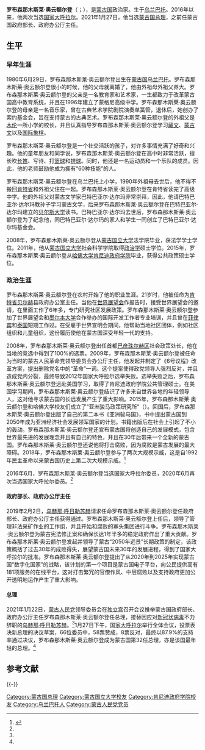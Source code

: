 {{Infobox officeholder
| 图像        = OyunErdene Minister.jpg
| 图像说明    = 罗布森那木斯莱·奥云额尔登
| 职务1      = {{MNG}}第32任[[蒙古總理|總理]]
| 就任日期1   = 2021年1月27日
| 卸任日期1   = 
| 总统1       = [[哈勒特马·巴特图勒嘎|哈勒特马·巴特图勒嘎]]
| 前任1       = [[乌赫那·呼日勒苏赫|乌赫那·呼日勒苏赫]]
| 继任1       = 
| 职务2       = 蒙古国政府部长、政府办公厅主任
| 就任日期2   = 2019年2月2日
| 卸任日期2   = 2021年1月27日
| 前任2       = [[贡布扎布·赞达沙塔尔|贡布扎布·赞达沙塔尔]]
| 继任2       = 
| 职务3       = [[國家大呼拉爾|国家大呼拉尔]]委员
| 就任日期3   = 2016年7月5日
| 卸任日期3   = 
| 前任3       = 
| 继任3       = 
| 职务4       = [[蒙古民主社会主义青年联盟|蒙古民主社会主义青年联盟]]主席
| 就任日期4   = 2010年9月
| 卸任日期4   = 2015年6月21日
| 前任4       = 贡布扎布·赞达沙塔尔
| 继任4       = {{lang|en|Ganzorigiin Temüülen}}
| 姓名        = 罗布森那木斯莱·奥云额尔登
| 原名        = 
| 出生日期    = {{birth date and age|1980|6|29}}
| 出生地点    = {{MNG-1949}}[[乌兰巴托|乌兰巴托]]
| 逝世日期    = <!-- {{death date and age|}}（死亡在前，出生在后）{{death year and age| }} -->
| 逝世地点    = 
| 政党        = [[蒙古人民党|蒙古人民党]]
| 父母        = 
| 配偶        = <!--{{marriage|姓名|}} -->
| 子女        = 3
| 亲属        = 
| 信仰        = 
| 母校        = 贝尔斯大学<br>[[蒙古国立大学|蒙古国立大学]]<br>[[肯尼迪政府学院|肯尼迪政府学院]]
| 网站        = {{URL|www.oyunerdene.mn}}
| 签名        = 
| 脚注        = 
}}
'''罗布森那木斯莱·奥云额尔登'''（{{Lang-mn|Лувсаннамсрайн Оюун-Эрдэнэ}}；{{bd|1980年|6月29日|||catIdx=Ao}}），是[[蒙古国|蒙古国]]政治家。生于[[乌兰巴托|乌兰巴托]]。2016年以来，他两次当选[[國家大呼拉爾|国家大呼拉尔]]。2021年1月27日，他当选[[蒙古總理|蒙古国总理]]，之前任蒙古国政府部长、政府办公厅主任。

==生平==
===早年生涯===
1980年6月29日，罗布森那木斯莱·奥云额尔登出生在[[蒙古国|蒙古国]][[乌兰巴托|乌兰巴托]]。罗布森那木斯莱·奥云额尔登很小的时候，他的父母就离婚了，他由外祖母外祖父养大。罗布森那木斯莱·奥云额尔登的父亲是一名教育家和艺术家，一生都致力于改革蒙古国高中教育系统，并且在1996年建立了蒙格尼高级中学。罗布森那木斯莱·奥云额尔登的母亲是一名音乐家，曾在古典艺术学院剧院演奏单簧管，退休后，她创办了索约基金会，旨在支持蒙古的古典艺术。罗布森那木斯莱·奥云额尔登的外祖父是[[木伦|木伦]]一所小学的校长，并且认真指导罗布森那木斯莱·奥云额尔登学习[[藏文|藏文]]、[[蒙古文|蒙古文]]以及[[国际象棋|国际象棋]]。

罗布森那木斯莱·奥云额尔登是一个社交活跃的孩子，对许多事情充满了好奇和兴趣。他的童年朋友和同学说，罗布森那木斯莱·奥云额尔登在高中时非常活跃，擅长吹[[长笛|长笛]]、写诗、打[[篮球|篮球]]和[[排球|排球]]。同时，他还是一名运动员和一个乐队的成员。因此，他的老师鼓励他成为拥有“60种技能”的人。

罗布森那木斯莱·奥云额尔登在乌兰巴托上小学，1990年外祖母去世后，他不得不搬回[[肯特省|肯特省]]和外祖父住在一起。罗布森那木斯莱·奥云额尔登在肯特省读完了高级中学。他的外祖父对蒙古文学家巴特巴亚尔·达尔玛非常崇拜，因此，他请巴特巴亚尔·达尔玛教孙子学习蒙古文学，后来罗布森那木斯莱·奥云额尔登在巴特巴亚尔·达尔玛建立的[[贝尔斯大学|贝尔斯大学]]读书。巴特巴亚尔·达尔玛去世后，罗布森那木斯莱·奥云额尔登为了纪念他，同巴特巴亚尔·达尔玛的家人和学生一同创立了巴特巴亚尔·达尔玛基金会。

2008年，罗布森那木斯莱·奥云额尔登从[[蒙古国立大学|蒙古国立大学]]法学院毕业，获法学学士学位。2011年，他从[[蒙古国立大学|蒙古国立大学]]社会科学学院取得[[政治学|政治学]]硕士学位。2015年，罗布森那木斯莱·奥云额尔登从[[哈佛大学|哈佛大学]][[肯尼迪政府学院|肯尼迪政府学院]]毕业，获得公共政策硕士学位。

===政治生涯===
罗布森那木斯莱·奥云额尔登在农村开始了他的职业生涯。21岁时，他被任命为[[肯特省|肯特省]][[贝尔赫_(肯特省)|贝尔赫]]县政府办公室主任。当他在[[世界展望會|世界展望会]]作报告时，接受世界展望会的邀请，在里面工作了6年多，专门研究社区发展政策。罗布森那木斯莱·奥云额尔登参加了世界展望会和[[墨尔本大学|墨尔本大学]]合作举办的国际开发工作者专业培训，并且曾在[[菲律宾|菲律宾]]和[[泰国|泰国]]短期工作过。在受雇于世界宣明会期间，他帮助当地社区团体，例如社区组织和儿童组织，这份履历使他在蒙古国深受年轻一代的支持。

2008年，罗布森那木斯莱·奥云额尔登出任首都[[巴彦珠尔赫区|巴彦珠尔赫区]]社会政策处长，他在当地的竞选中得到了100%的选票。2009年，罗布森那木斯莱·奥云额尔登被任命为当时的蒙古人民革命党领导委员会办公厅主任，他发起并制定了《6号议程》改革方案，提出删除党名中的“革命”一词。这个提案使得政党领导人强烈反对，并且造成党内分裂，最终导致2012年国家大呼拉尔选举失败。选举失败之后，罗布森那木斯莱·奥云额尔登远赴美国学习，取得了肯尼迪政府学院公共管理硕士。在美国学习期间，罗布森那木斯莱·奥云额尔登结识了许多来自世界各地的年轻领导人，这对他寻求蒙古国的长远发展产生了重大影响。2015年，罗布森那木斯莱·奥云额尔登和哈佛大学校友们成立了“亚洲骏马政策研究所”（{{lang|en|Asian Steed Policy Research Institute}}）。回国后，罗布森那木斯莱·奥云额尔登出版了自己的第二本书《亚洲骏马国》，书中提出蒙古国到2050年成为亚洲经济社会发展领军国家的计划。书籍出版后在社会上引起了不小的轰动。罗布森那木斯莱·奥云额尔登还宣布蒙古国将创造自己的发展模式，包含世界最先进的发展理念并且有自己的特色，并且在30年后带来一个全新的蒙古国。罗布森那木斯莱·奥云额尔登还说他将打击腐败，因为腐败是蒙古发展的最大障碍。2018年，罗布森那木斯莱·奥云额尔登参与了两次大规模示威，这是自1992年民主革命以来蒙古国历史上第二次大规模示威。<ref>{{cite news |author1=Munkhchimeg Davaasharav |title=Mongolians protest against corruption as temperature plunges |url=https://www.reuters.com/article/us-mongolia-politics-idUSKCN1OQ0RG/ |accessdate=2021-01-27 |work=reuters.com |date=2021-01-27 |language=en |archive-date=2021-01-08 |archive-url=https://web.archive.org/web/20210108034643/https://www.reuters.com/article/us-mongolia-politics-idUSKCN1OQ0RG |dead-url=no }}</ref>

2016年6月，罗布森那木斯莱·奥云额尔登当选国家大呼拉尔委员，2020年6月再次当选国家大呼拉尔委员。<ref name="chark"/>

====政府部长、政府办公厅主任====
2019年2月2日，[[乌赫那·呼日勒苏赫|乌赫那·呼日勒苏赫]]请求任命罗布森那木斯莱·奥云额尔登任政府部长、政府办公厅主任获得通过。罗布森那木斯莱·奥云额尔登上任后，领导了管理非法采矿作业的工作组，并且开始和腐败的寡头集团进行斗争。罗布森那木斯莱·奥云额尔登为蒙古宪法修正案和确保长达1年半多的稳定政府作出了重大贡献。罗布森那木斯莱·奥云额尔登发起并领导了蒙古“2050年远景”长期政策的制定，该政策概括了过去30年的成败得失，展望蒙古国未来30年的发展进程，得到了国家大呼拉尔的批准。罗布森那木斯莱·奥云额尔登提出了从2020年到2025年实现蒙古国“数字化国家”的战略，该计划的第一个项目是蒙古国电子平台，向公民提供高有181项服务的在线平台，这对打击繁冗的官僚作风、中层腐败以及支持政府更加公开透明地运作产生了重大影响。

====总理====
2021年1月22日，[[蒙古人民党|蒙古人民党]]领导委员会在[[独立宫|独立宫]]召开会议推举蒙古国政府部长、政府办公厅主任罗布森那木斯莱·奥云额尔登任总理，接替因应对[[2019冠状病毒病蒙古疫情|新冠状病毒]]不力辞职的[[乌赫那·呼日勒苏赫|乌赫那·呼日勒苏赫]]。<ref name="duck"/>1月27日下午，[[国家大呼拉尔|国家大呼拉尔]]举行全体会议，投票表决新总理的决议草案，66位委员中，58票赞成，8票反对，最终以87.9%的支持率通过决议，罗布森那木斯莱·奥云额尔登成为蒙古国第32任总理，亦是该国最年轻的总理。<ref name="lion"/>

==参考文献==
{{Reflist|refs=
<ref name="lion">{{cite news |author1=达日玛巴斯尔 |title=蒙古国国家大呼拉尔任命奥云额尔登为政府第32任总理 |url=https://finance.sina.com.cn/tech/2021-01-27/doc-ikftssap1352072.shtml |accessdate=2021-01-27 |work=新浪 |date=2021-01-27 |archive-date=2021-02-08 |archive-url=https://web.archive.org/web/20210208100749/https://finance.sina.com.cn/tech/2021-01-27/doc-ikftssap1352072.shtml |dead-url=no }}</ref>
<ref name="duck">{{cite news |title=蒙古国总理辞职风波，“洗心革面”还是“以退为进”？ |url=https://new.qq.com/omn/20210125/20210125A002ND00.html |accessdate=2021-01-27 |work=腾讯 |date=2021-01-22 |archive-date=2021-02-01 |archive-url=https://web.archive.org/web/20210201081245/https://new.qq.com/omn/20210125/20210125A002ND00.html |dead-url=no }}</ref>
<ref name="chark">{{cite news |author1=霍文 |title=蒙古国议会任命“80后”新总理 |url=http://world.people.com.cn/gb/n1/2021/0127/c1002-32014389.html |accessdate=2021-01-27 |work=人民网 |date=2021-01-27 |archive-date=2021-02-07 |archive-url=https://web.archive.org/web/20210207100609/http://world.people.com.cn/gb/n1/2021/0127/c1002-32014389.html |dead-url=no }}</ref>
}}

{{-}}
{{start box}}
{{s-ppo}}
{{s-before|[[贡布扎布·赞达沙塔尔|贡布扎布·赞达沙塔尔]]}}
{{s-title|社会民主蒙古青年联盟主席|2010年9月－2015年6月}}
{{s-after|{{lang|en|Ganzorigiin Temüülen}}}}
{{s-gov}}
{{s-before|[[贡布扎布·赞达沙塔尔|贡布扎布·赞达沙塔尔]]}}
{{s-title|蒙古国政府部长、政府办公厅主任|2019年2月－2021年1月}}
{{s-after|空缺}}
{{s-before|[[乌赫那·呼日勒苏赫|乌赫那·呼日勒苏赫]]}}
{{s-title|[[蒙古總理|蒙古国总理]]|2021年1月－}}
{{s-inc}}
{{end box}}

{{DEFAULTSORT:Ao罗布森那木斯莱·奥云额尔登}}
[[Category:蒙古国总理|Category:蒙古国总理]]
[[Category:蒙古国立大学校友|Category:蒙古国立大学校友]]
[[Category:肯尼迪政府学院校友|Category:肯尼迪政府学院校友]]
[[Category:乌兰巴托人|Category:乌兰巴托人]]
[[Category:蒙古人民党党员|Category:蒙古人民党党员]]